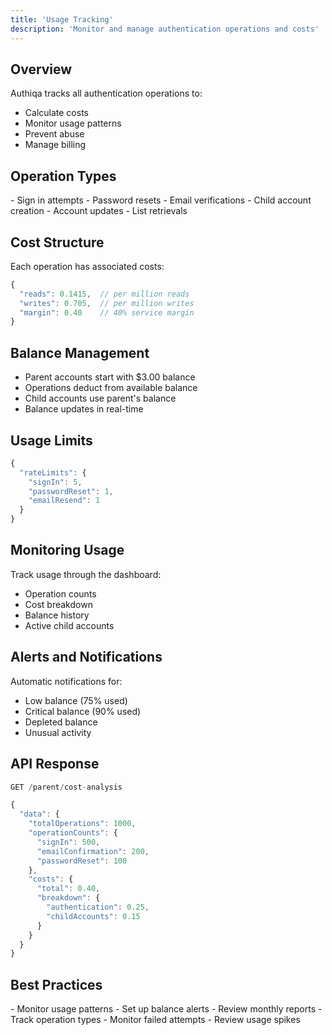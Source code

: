 ```yaml
---
title: 'Usage Tracking'
description: 'Monitor and manage authentication operations and costs'
---
```


## Overview

Authiqa tracks all authentication operations to:
- Calculate costs
- Monitor usage patterns
- Prevent abuse
- Manage billing

## Operation Types

<CardGroup cols={2}>
  <Card title="Authentication" icon="key">
    - Sign in attempts
    - Password resets
    - Email verifications
  </Card>
  <Card title="Account Management" icon="users">
    - Child account creation
    - Account updates
    - List retrievals
  </Card>
</CardGroup>

## Cost Structure

Each operation has associated costs:

```javascript
{
  "reads": 0.1415,  // per million reads
  "writes": 0.705,  // per million writes
  "margin": 0.40    // 40% service margin
}
```

## Balance Management

- Parent accounts start with $3.00 balance
- Operations deduct from available balance
- Child accounts use parent's balance
- Balance updates in real-time

## Usage Limits

```javascript
{
  "rateLimits": {
    "signIn": 5,        
    "passwordReset": 1,  
    "emailResend": 1    
  }
}
```

## Monitoring Usage

Track usage through the dashboard:
- Operation counts
- Cost breakdown
- Balance history
- Active child accounts

## Alerts and Notifications

Automatic notifications for:
- Low balance (75% used)
- Critical balance (90% used)
- Depleted balance
- Unusual activity

## API Response

```javascript
GET /parent/cost-analysis

{
  "data": {
    "totalOperations": 1000,
    "operationCounts": {
      "signIn": 500,
      "emailConfirmation": 200,
      "passwordReset": 100
    },
    "costs": {
      "total": 0.40,
      "breakdown": {
        "authentication": 0.25,
        "childAccounts": 0.15
      }
    }
  }
}
```

## Best Practices

<CardGroup cols={2}>
  <Card title="Cost Management" icon="chart-line">
    - Monitor usage patterns
    - Set up balance alerts
    - Review monthly reports
  </Card>
  <Card title="Operation Tracking" icon="list-check">
    - Track operation types
    - Monitor failed attempts
    - Review usage spikes
  </Card>
</CardGroup>